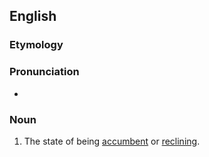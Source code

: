 ==English==

===Etymology===
{{suffix|accumb|ency|lang=en}}

===Pronunciation===
* {{a|US}} {{IPA|/ə.ˈkʌm.bənt.si/|/ə.ˈkʌm.bən.si/|lang=en}}

===Noun===
{{en-noun|-}}

# {{context|rare|lang=en}} The state of being [[accumbent]] or [[reclining]].